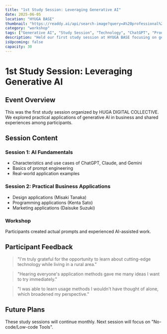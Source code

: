 ```yaml
---
title: "1st Study Session: Leveraging Generative AI"
date: 2025-06-05
location: "HYUGA BASE"
thumbnail: "https://readdy.ai/api/search-image?query=A%20professional%20workshop%20or%20meetup%20in%20a%20modern%20coworking%20space%2C%20people%20collaborating%20around%20laptops%20and%20whiteboards%2C%20casual%20business%20setting%2C%20bright%20and%20airy%20space&width=600&height=400&seq=event1&orientation=landscape"
category: "workshop"
tags: ["Generative AI", "Study Session", "Technology", "ChatGPT", "Productivity"]
description: "Held our first study session at HYUGA BASE focusing on generative AI. Over 20 members participated with active discussions."
isUpcoming: false
capacity: 30
---
```


# 1st Study Session: Leveraging Generative AI

## Event Overview

This was the first study session organized by HUGA DIGITAL COLLECTIVE. We explored practical applications of generative AI in business and shared experiences among participants.

## Session Content

### Session 1: AI Fundamentals
- Characteristics and use cases of ChatGPT, Claude, and Gemini
- Basics of prompt engineering
- Real-world application examples

### Session 2: Practical Business Applications
- Design applications (Misaki Tanaka)
- Programming applications (Kenta Sato)
- Marketing applications (Daisuke Suzuki)

### Workshop
Participants created actual prompts and experienced AI-assisted work.

## Participant Feedback

> "I'm truly grateful for the opportunity to learn about cutting-edge technology while living in a rural area."

> "Hearing everyone's application methods gave me many ideas I want to try immediately."

> "I was able to learn usage methods I wouldn't have thought of alone, which broadened my perspective."

## Future Plans

These study sessions will continue monthly. Next session will focus on "No-code/Low-code Tools".